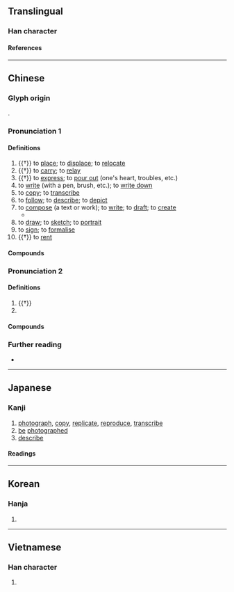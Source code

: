 {{also|写|冩}}
{{character info}}
==Translingual==
{{ja-forms|[[写]]|[[写]]|[[寫]]}}

===Han character===
{{Han char|rn=40|rad=宀|as=12|sn=15|four=30327|canj=JHXF|ids=⿱宀舄}}

====References====
{{Han ref|kx=0292.040|dkj=07320|dj=0578.030|hdz=20953.140|uh=5BEB}}

----

==Chinese==
{{zh-forms|s=写}}

===Glyph origin===
{{Han etym}}
{{Han compound|宀|舄|c1=s|c2=p|ls=psc}}.

===Pronunciation 1===
{{zh-pron
|m=xiě
|m-s=xie3
|dg=ще2
|c=se2
|c-t=lhie2
|g=xia3
|h=pfs=siá;gd=xia3
|j=xie2
|mb=siǎ
|md=siā
|mn=siá
|mna=Taiwanese-The_Consonant_s.ogg
|mn-t=sia2
|w=2xia
|x=sia3/sie3
|x_note=sia3 - vernacular; sie3 - literary
|mc=y
|oc=y
|ma=y
|cat=v
}}

====Definitions====
{{zh-hanzi}}

# {{†}} to [[place]]; to [[displace]]; to [[relocate]]
# {{†}} to [[carry]]; to [[relay]]
# {{†}} to [[express]]; to [[pour out]] (one's heart, troubles, etc.)
# to [[write]] (with a pen, brush, etc.); to [[write down]]
# to [[copy]]; to [[transcribe]]
# to [[follow]]; to [[describe]]; to [[depict]]
# to [[compose]] (a text or work); to [[write]]; to [[draft]]; to [[create]]
#* {{zh-x|我 給 媽媽{ma} 寫 了 一 封 信。|I wrote a letter to my mother.}}
# to [[draw]]; to [[sketch]]; to [[portrait]]
# to [[sign]]; to [[formalise]]
# {{†}} to [[rent]]

====Compounds====
{{zh-der|正寫|寫實主義|寫意畫|寫真版|寫實|小寫|寫作|初寫黃庭|寫形|大特寫|影寫本|寫白|寫生|寫字檯|寫字|代寫|古寫|寫稿|寫本|寫書|寫憂|寫實片|寫字樓|寫字兒|寫信|密寫|兩腳寫字|大寫|寫法|填寫|寫真|寫真集|塗寫|寫意|六朝寫經|寫照|寫實派|傳寫|圖寫|寫景|抄寫|手寫繪圖|特寫鏡頭|抒寫|描寫|書寫|手寫辨似|手寫輸入|手寫體|特寫|改寫|摹寫|拼寫|模寫論|撰寫|描寫句|橫寫|模寫|淘寫|讀寫|臨寫|謄寫鋼版|編寫|輕描淡寫|陶寫|簡寫|默寫|速寫|體物寫志|草寫|複寫|聽寫|誤寫|譜寫|防寫口|縮寫|蒲牒寫書|謄寫|複寫紙|繕寫|連寫|寫手}}

===Pronunciation 2===
{{zh-pron
|m=xiè
|dial=n
|cat=v
}}

====Definitions====
{{zh-hanzi}}

# {{†}} {{zh-alt-form|卸|to [[unload]]; to [[disassemble]]}}
# {{zh-used in|寫意|[[comfortable]]; [[easy]]; [[handsome]]}}

====Compounds====
{{zh-der|fold=1|寫意兒|輸寫}}

===Further reading===
* {{thcwd|11039}}

{{zh-cat|Beginning}}

----

==Japanese==
{{ja-kanji forms|写|寫}}

===Kanji===
{{ja-kanji|grade=|rs=宀12|shin=写}}

# [[photograph]], [[copy]], [[replicate]], [[reproduce]], [[transcribe]]
# [[be]] [[photographed]]
# [[describe]]

====Readings====
{{ja-readings
|goon=しゃ
|kanon=しゃ
|kun=うつ-す
}}

----

==Korean==

===Hanja===
{{ko-hanja|베끼다|베낄|사}}

# {{rfdef|ko|sort=宀12}}

----

==Vietnamese==

===Han character===
{{vi-readings|rs=宀12|reading=[[tả]], [[giã]]}}<!--additional pronunciations given at vi:Wiktionary; why does vi:Wiktionary have more pronunciations than the Nom Foundation database?-->

# {{rfdef|vi|sort=宀12}}